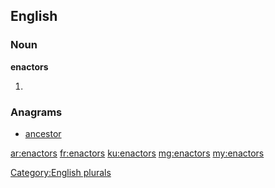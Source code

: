 ==English==

===Noun===
'''enactors'''

# {{plural of|[[enactor]]}}

===Anagrams===
* [[ancestor#English|ancestor]]

[[Category:English plurals]]

[[ar:enactors]]
[[fr:enactors]]
[[ku:enactors]]
[[mg:enactors]]
[[my:enactors]]